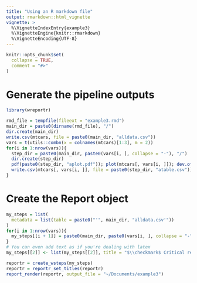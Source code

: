 ```yaml
---
title: "Using an R markdown file"
output: rmarkdown::html_vignette
vignette: >
  %\VignetteIndexEntry{example3}
  %\VignetteEngine{knitr::rmarkdown}
  %\VignetteEncoding{UTF-8}
---
```


```r
knitr::opts_chunk$set(
  collapse = TRUE,
  comment = "#>"
)
```

# Generate the pipeline outputs

```r
library(wreportr)

rmd_file = tempfile(fileext = "example3.rmd")
main_dir = paste0(dirname(rmd_file), "/")
dir.create(main_dir)
write.csv(mtcars, file = paste0(main_dir, "alldata.csv"))
vars = t(utils::combn(x = colnames(mtcars)[1:3], m = 2))
for(i in 1:nrow(vars)){
  step_dir = paste0(main_dir, paste0(vars[i, ], collapse = "-"), "/")
  dir.create(step_dir)
  pdf(paste0(step_dir, "aplot.pdf")); plot(mtcars[, vars[i, ]]); dev.off()
  write.csv(mtcars[, vars[i, ]], file = paste0(step_dir, "atable.csv"))
}
```

# Create the Report object

```r
my_steps = list(
  metadata = list(table = paste0("'", main_dir, "alldata.csv'"))
)
for(i in 1:nrow(vars)){
  my_steps[[i + 1]] = paste0(main_dir, paste0(vars[i, ], collapse = "-"), "/")
}
# You can even add text as if you're dealing with latex
my_steps[[2]] <- list(my_steps[[2]], title = "$\\checkmark$ Critical result")

reportr = create_wsteps(my_steps)
reportr = reportr_set_titles(reportr)
report_render(reportr, output_file = "~/Documents/example3")
```
